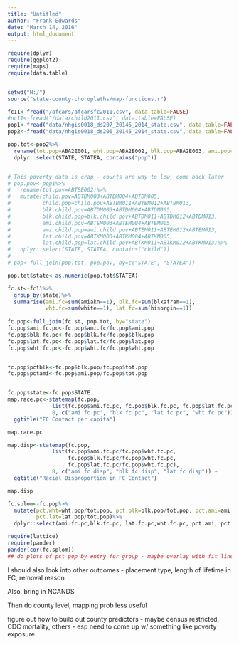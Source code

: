 ```yaml
---
title: "Untitled"
author: "Frank Edwards"
date: "March 14, 2016"
output: html_document
---
```


```r
require(dplyr)
require(ggplot2)
require(maps)
require(data.table)


setwd("H:/")
source("state-county-choropleths/map-functions.r")

fc11<-fread("/afcars/afcarsfc2011.csv", data.table=FALSE)
#nc11<-fread("/data/child2011.csv", data.table=FALSE)
pop1<-fread("data/nhgis0018_ds207_20145_2014_state.csv", data.table=FALSE)
pop2<-fread("data/nhgis0018_ds206_20145_2014_state.csv", data.table=FALSE)

pop.tot<-pop2%>%
  rename(tot.pop=ABA2E001, wht.pop=ABA2E002, blk.pop=ABA2E003, ami.pop=ABA2E004, lat.pop=ABBAE012)%>%
  dplyr::select(STATE, STATEA, contains("pop"))


# This poverty data is crap - counts are way to low, come back later
# pop.pov<-pop1%>%
#   rename(tot.pov=ABTBE002)%>%
#   mutate(child.pov=ABTBM003+ABTBM004+ABTBM005,
#          child.pop=child.pov+ABTBM011+ABTBM012+ABTBM013,
#          blk.child.pov=ABTDM003+ABTDM004+ABTDM005,
#          blk.child.pop=blk.child.pov+ABTDM011+ABTDM012+ABTDM013,
#          ami.child.pov=ABTEM003+ABTEM004+ABTEM005,
#          ami.child.pop=ami.child.pov+ABTEM011+ABTEM012+ABTEM013,
#          lat.child.pov=ABTKM003+ABTKM004+ABTKM005,
#          lat.child.pop=lat.child.pov+ABTKM011+ABTKM012+ABTKM013)%>%
#   dplyr::select(STATE, STATEA, contains("child"))
# 
# pop<-full_join(pop.tot, pop.pov, by=c("STATE", "STATEA"))

pop.tot$state<-as.numeric(pop.tot$STATEA)

fc.st<-fc11%>%
  group_by(state)%>%
  summarise(ami.fc=sum(amiakn==1), blk.fc=sum(blkafram==1),
            wht.fc=sum(white==1), lat.fc=sum(hisorgin==1))
  
fc.pop<-full_join(fc.st, pop.tot, by="state")
fc.pop$ami.fc.pc<-fc.pop$ami.fc/fc.pop$ami.pop
fc.pop$blk.fc.pc<-fc.pop$blk.fc/fc.pop$blk.pop
fc.pop$lat.fc.pc<-fc.pop$lat.fc/fc.pop$lat.pop
fc.pop$wht.fc.pc<-fc.pop$wht.fc/fc.pop$wht.pop


fc.pop$pctblk<-fc.pop$blk.pop/fc.pop$tot.pop
fc.pop$pctami<-fc.pop$ami.pop/fc.pop$tot.pop


fc.pop$state<-fc.pop$STATE
map.race.pc<-statemap(fc.pop, 
              list(fc.pop$ami.fc.pc, fc.pop$blk.fc.pc, fc.pop$lat.fc.pc, fc.pop$wht.fc.pc), 
              8, c("ami fc pc", "blk fc pc", "lat fc pc", "wht fc pc")) + 
  ggtitle("FC Contact per capita")

map.race.pc

map.disp<-statemap(fc.pop, 
              list(fc.pop$ami.fc.pc/fc.pop$wht.fc.pc, 
                   fc.pop$blk.fc.pc/fc.pop$wht.fc.pc, 
                   fc.pop$lat.fc.pc/fc.pop$wht.fc.pc), 
              8, c("ami fc disp", "blk fc disp", "lat fc disp")) +
  ggtitle("Racial Disproportion in FC Contact")

map.disp

fc.splom<-fc.pop%>%
  mutate(pct.wht=wht.pop/tot.pop, pct.blk=blk.pop/tot.pop, pct.ami=ami.pop/tot.pop,
         pct.lat=lat.pop/tot.pop)%>%
  dplyr::select(ami.fc.pc,blk.fc.pc, lat.fc.pc,wht.fc.pc, pct.ami, pct.blk, pct.lat, pct.wht)

require(lattice) 
require(pander)
pander(cor(fc.splom))
## do plots of pct pop by entry for group - maybe overlay with fit line from other groups?

```

I should also look into other outcomes - placement type, length of lifetime in FC, removal reason

Also, bring in NCANDS

Then do county level, mapping prob less useful

figure out how to build out county predictors - maybe census restricted, CDC mortality, others - esp need to come up w/ something like poverty exposure